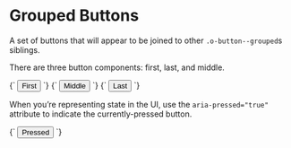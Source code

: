 
<Meta title="Atoms/Button--grouped" />

# Grouped Buttons

A set of buttons that will appear to be joined to other `.o-button--grouped`s siblings.

There are three button components: first, last, and middle.

<Canvas>
  <Story name="Button--grouped__first">
    {`
      <button type="button" class="o-button o-button--grouped o-button--grouped__first">
        First
      </button>
    `}
  </Story>
  <Story name="Button--grouped">
    {`
      <button type="button" class="o-button o-button--grouped">
        Middle
      </button>
    `}
  </Story>
  <Story name="Button--grouped__last">
    {`
      <button type="button" class="o-button o-button--grouped o-button--grouped__last">
        Last
      </button>
    `}
  </Story>
</Canvas>

When you’re representing state in the UI, use the `aria-pressed="true"` attribute to indicate the currently-pressed button.

<Canvas>
  <Story name="Button--grouped [aria-pressed]">
    {`
      <button type="button" class="o-button o-button--grouped u-h6" aria-pressed="true">
        Pressed
      </button>
    `}
  </Story>
</Canvas>
